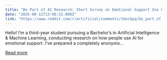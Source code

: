 ```yaml
---
title: "Be Part of AI Research: Short Survey on Emotional Support Use Cases"
date: "2025-08-11T13:00:32.000Z"
link: "https://www.reddit.com/r/artificial/comments/1mncbpq/be_part_of_ai_research_short_survey_on_emotional/"
---
```


Hello!
 I’m a third-year student pursuing a Bachelor’s in Artificial Intelligence & Machine Learning, conducting research on how people use AI for emotional support. I’ve prepared a completely anonymo...

[Read more](https://www.reddit.com/r/artificial/comments/1mncbpq/be_part_of_ai_research_short_survey_on_emotional/)
